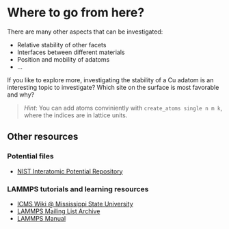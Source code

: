 # Where to go from here?

There are many other aspects that can be investigated:

- Relative stability of other facets
- Interfaces between different materials
- Position and mobility of adatoms
- ...

If you like to explore more, investigating the stability of a Cu adatom is an interesting topic to investigate? Which site on the surface is most favorable and why? 

> *Hint*: You can add atoms conviniently with `create_atoms single n m k`, where the indices are in lattice units.

## Other resources

### Potential files

- [NIST Interatomic Potential Repository](https://www.ctcms.nist.gov/potentials/)

### LAMMPS tutorials and learning resources

- [ICMS Wiki @ Mississippi State University](https://icme.hpc.msstate.edu/mediawiki/index.php/LAMMPS_tutorials)
- [LAMMPS Mailing List Archive](https://sourceforge.net/p/lammps/mailman/lammps-users/)
- [LAMMPS Manual](http://lammps.sandia.gov/doc/Manual.html)
